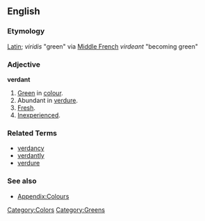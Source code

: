 ==English==
=== Etymology ===
[[Latin]]; ''viridis'' "green" via [[Middle French]] ''virdeant'' "becoming green"

=== Adjective ===
'''verdant'''

#[[Green]] in [[colour]].
#Abundant in [[verdure]].
#[[Fresh]].
#[[Inexperienced]].

=== Related Terms ===
* [[verdancy]]
* [[verdantly]]
* [[verdure]]

===See also===
*[[Wiktionary_Appendix:Colours|Appendix:Colours]]

[[Category:Colors]]
[[Category:Greens]]